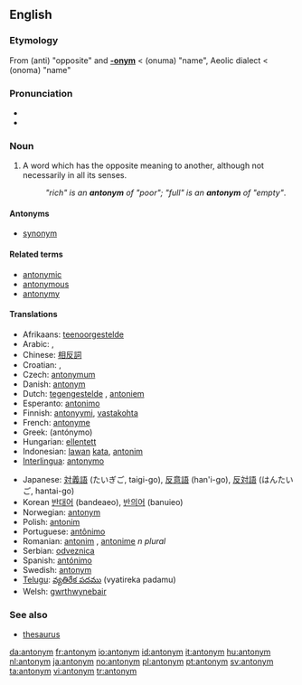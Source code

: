 {{wikipedia}}
==English==

===Etymology===
From {{AGr.}} '''{{polytonic|[[ἀντί-]]}}''' (anti) "opposite" and '''[[-onym]]''' < '''{{polytonic|[[ὄνυμα]]}}''' (onuma) "name", Aeolic dialect <  '''{{polytonic|[[ὄνομα]]}}''' (onoma) "name"

===Pronunciation===
*{{IPA|/ˈæntəˌnɪm/}}
*{{audio|en-us-antonym.ogg|Audio (US)}}

===Noun===
{{en-noun}}

# A word which has the opposite meaning to another, although not necessarily in all its senses.
#:''"rich" is an '''antonym''' of "poor"; "full" is an '''antonym''' of "empty"''.

====Antonyms====
* [[synonym]]

====Related terms====
*[[antonymic]]
*[[antonymous]]
*[[antonymy]]

====Translations====
{{trans-top|word which has the opposite meaning}}
*Afrikaans: [[teenoorgestelde]]
*Arabic: {{ARchar|[[عكس]]}}, {{ARchar|[[نقيض]]}}
*Chinese: [[相反詞]]
*Croatian: {{t-|hr|antonim|m}}, {{t|hr|nasuprotnica|f}}
*Czech: [[antonymum]] {{n}}
*Danish: [[antonym]] {{n}}
*Dutch: [[tegengestelde]] {{n}}, [[antoniem]] {{n}}
*Esperanto: [[antonimo]]
*Finnish: [[antonyymi]], [[vastakohta]]
*French: [[antonyme]] {{m}}
*Greek: {{t|el|αντώνυμο|n|}} (antónymo)
*Hungarian: [[ellentett]]
*Indonesian: [[lawan]] [[kata]], [[antonim]]
*[[Interlingua]]: [[antonymo]]
{{trans-mid}}
*Japanese: [[対義語]] (たいぎご, taigi-go), [[反意語]] (han'i-go), [[反対語]] (はんたいご, hantai-go)
*Korean [[반대어]] (bandeaeo), [[반의어]] (banuieo)
*Norwegian: [[:no:antonym|antonym]]
*Polish: [[antonim]] {{m}}
*Portuguese: [[antônimo]]
*Romanian: [[antonim]] {{n}}, [[antonime]] ''n plural''
*Serbian: [[odveznica]]
*Spanish: [[antónimo]] {{m}}
*Swedish: [[antonym]]
*[[Telugu]]: [[వ్యతిరేక పదము]] (vyatireka padamu)
*Welsh: [[gwrthwynebair]]
{{trans-bottom}}

===See also===
*[[thesaurus]]

[[da:antonym]]
[[fr:antonym]]
[[io:antonym]]
[[id:antonym]]
[[it:antonym]]
[[hu:antonym]]
[[nl:antonym]]
[[ja:antonym]]
[[no:antonym]]
[[pl:antonym]]
[[pt:antonym]]
[[sv:antonym]]
[[ta:antonym]]
[[vi:antonym]]
[[tr:antonym]]